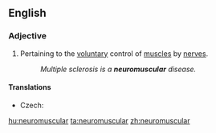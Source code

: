 ==English==

===Adjective===
{{en-adj|pos=[[neuro-|neuro]][[muscular]]|-}}

# Pertaining to the [[voluntary]] control of [[muscle]]s by [[nerve]]s.
#: ''Multiple sclerosis is a '''neuromuscular''' disease.''

====Translations====
{{trans-top|pertaining to the voluntary control of muscles by nerves}}
* Czech: {{t|cs|nervosvalový}}
{{trans-mid}}
{{trans-bottom}}

[[hu:neuromuscular]]
[[ta:neuromuscular]]
[[zh:neuromuscular]]